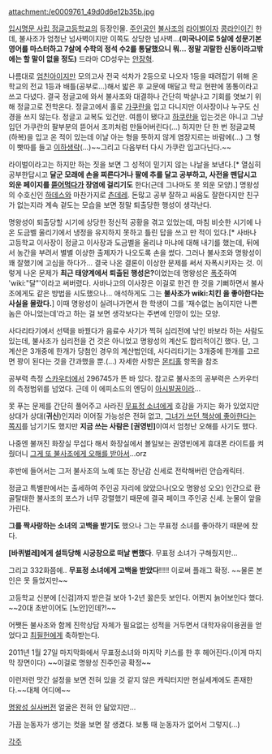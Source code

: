 attachment:/e0009761_49d0d6e12b35b.jpg

[[입시명문 사립 정글고등학교]]의 등장인물. [[주인공]]인 [[불사조]]의 [[라이벌]]이자 [[콩라인]]이긴 한데, 불사조가 엄청난 넘사벽이지만 이쪽도 상당한 넘사벽...'''(미국나이로 5살에 성문기본영어를 마스터하고 7살에 수학의 정석 수2를 통달했으니 뭐... 정말 괴랄한 신동이라고밖에는 할 말이 없을 정도)''' 드라마 CD성우는 [[안장혁]].

나름대로 [[엄친아]]이지만 모의고사 전국 석차가 2등으로 나오자 1등을 때려잡기 위해 온 학교의 전교 1등과 배틀(공부로...)해서 밟은 후 교문에 매달고 학교 현판에 똥통이라고 쓰고 다녔다. 결국 정글고에 와서 불사조와 대결하나 간단히 박살나고 기회를 엿보기 위해 정글고로 전학온다. 정글고에서 홀로 [[가쿠란]]을 입고 다니지만 이사장이나 누구도 신경을 쓰지 않는다. 정글고 교복도 있건만. 여름이 됐다고 [[하쿠란]]을 입는것은 아니고 그냥 입던 가쿠란의 팔부분의 뜯어서 조끼처럼 만들어버린다(...) 하지만 단 한 번 정글교복(하복)을 입고 온 적이 있는데 이날 아는 형을 뜻하지 않게 염장지르는 바람에(...) 그 형이 빳따를 들고 [[이하생략]](...)~~그리고 다음부터 다시 가쿠란 입고다닌다.~~

라이벌이라고는 하지만 하는 짓을 보면 그 성적이 믿기지 않는 나날을 보낸다.[* 열심히 공부한답시고 '''달군 모래에 손을 찌른다거나 팔에 추를 달고 공부하고, 사전을 뗀답시고 외운 페이지를 [http://comic.naver.com/webtoon/detail.nhn?titleId=15640&no=118&weekday=mon 뜯어먹다가] 장염에 걸리기도''' 한다(근데 그나마도 못 외운 모양).] 명왕성의 수호신인 [[하데스]]와 마찬가지로 [[츤데레]]. 돈많고 공부 잘하고 싸움도 잘한다지만 친구가 없는지라 계속 겉도는 모습을 보면 정말 퇴출당한 행성이 생각난다. 

명왕성이 퇴출당할 시기에 상당한 정신적 공황을 겪고 있었는데, 마침 비슷한 시기에 나온 도금벨 울리기에서 냉정을 유지하지 못하고 틀린 답을 쓰고 만 적이 있다.[* 사바나 고등학교 이사장이 정글고 이사장과 도금벨을 울리냐 마냐에 대해 내기를 했는데, 뒤에서 농간을 부려서 별별 이상한 출제자가 나오도록 손을 썼다. 그러나 불사조와 명왕성이 꽤 잘했기에 고심을 하다가... 결국 나온 결론이 이상한 문제를 써서 자폭시키자는 것. 이렇게 나온 문제가 '''최근 태양계에서 퇴출된 행성은?'''이었는데 명왕성은 [http://comic.naver.com/webtoon/detail.nhn?titleId=15640&no=152&weekday=mon 폭주]하여 'wiki:"달"'이라고 써버렸다. 사바나고의 이사장은 이걸로 한건 한 것을 기뻐하면서 불사조에게도 같은 방법을 시도했으나... 애석하게도 그는 '''불사조가 wiki:치킨 을 좋아한다는 사실을 몰랐다.'''] 이때 명왕성이 실려나가면서 한 학생이 그를 '재수없는 놈이지만 나쁜 놈은 아니었는데'라고 하는 걸 보면 생각보다는 주변에 인망이 있는 모양.

사다리타기에서 선택을 바꿨다가 음료수 사기가 찍혀 심리전에 낚인 바보라 하는 사람도 있는데, 불사조가 심리전을 건 것은 아니었고 명왕성의 계산도 합리적이긴 했다. 단, 그 계산은 3개중에 한개가 당첨인 경우의 계산법인데, 사다리타기는 3개중에 한개를 고르면 꽝이 된다는 것을 간과했을 뿐.(…) 자세한 사항은 [[몬티홀]] 항목을 참조

공부력 측정 [[스카우터]]에서 296745가 뜬 바 있다. 참고로 불사조의 공부력은 스카우터의 측정범위를 넘었다. 근데 이 에피소드의 엔딩이 [[아시발꿈]]이라...

못 푸는 문제를 간단히 풀어주고 사라진 [[무표정 소녀]]에게 호감을 가지는 화가 있었지만 상대가 상대('''귀신''')인지라 이어질 가능성은 전혀 없고, [http://comic.naver.com/webtoon/detail.nhn?titleId=15640&no=216&weekday= 그녀가 쓰던 책상에 좋아한다는 쪽지]를 남기기도 했지만 '''지금 쓰는 사람은 [권영빈]'''이여서 엄청난 오해를 사기도 했다.

나중엔 불꺼진 화장실 무섭다 해서 화장실에서 볼일보는 권영빈에게 휴대폰 라이트를 켜줬더니 [http://comic.naver.com/webtoon/detail.nhn?titleId=15640&no=355&weekday= 그게 또 불사조에게 오해를 받아서]...orz

후반에 들어서는 그저 불사조의 노예 또는 장난감 신세로 전락해버린 안습캐릭터.

정글고 특별판에서는 출세하여 주인공 자리에 앉았으나(오오 명왕성 오오) 인간으로 환골탈태한 불사조의 포스가 너무 강렬했기 때문에 결국 페이크 주인공 신세. 눈물이 앞을 가린다.

'''그를 짝사랑하는 소녀의 고백을 받기도''' 했으나 그는 무표정 소녀를 좋아하기 때문에 찼다.

'''[바퀴벌레]에게 설득당해 시궁창으로 떠날 뻔했다'''. 무표정 소녀가 구해줬지만...

그리고 332화쯤에.. '''무표정 소녀에게 고백을 받았다'''!!!!! 이로써 플래그 확정. ~~물론 본인은 못 들었지만~~

고등학교 신분에 [신검]까지 받은걸 보아 1-2년 꿇은듯 보인다. 어쩐지 늙어보인다 했다. ~~20대 초반이어도 [노안]인데?!~~

어쨋든 불사조와 함께 진학상담 자체가 필요없는 성적을 거두면서 대학자유이용권을 얻었다고 [[최필헌]]에게 축하받는다.

2011년 1월 27일 마지막화에서 무표정소녀와 마지막 키스를 한 후 헤어진다.(이게 마지막 장면이다) ~~이걸로 명왕성 진주인공 확정~~

이런저런 맛간 설정을 보면 전혀 있을 것 같지 않은 캐릭터지만 현실세계에도 존재한다.~~대체 어디에~~

[http://www.hani.co.kr/arti/culture/entertainment/377481.html 명왕성 실사버전] 얼굴은 전혀 안 닮았지만...

가끔 눈동자가 생기는 컷을 보면 잘 생겼다. 보통 때 눈동자가 없어서 그렇지(...)

[[각주]]
